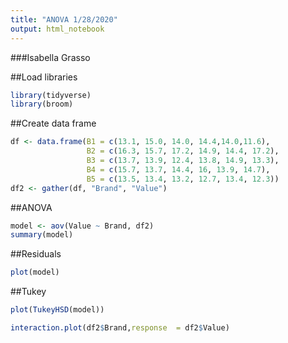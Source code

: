 ```yaml
---
title: "ANOVA 1/28/2020"
output: html_notebook
---
```

###Isabella Grasso

##Load libraries

```r
library(tidyverse)
library(broom)

```

##Create data frame
```r
df <- data.frame(B1 = c(13.1, 15.0, 14.0, 14.4,14.0,11.6),
                 B2 = c(16.3, 15.7, 17.2, 14.9, 14.4, 17.2),
                 B3 = c(13.7, 13.9, 12.4, 13.8, 14.9, 13.3),
                 B4 = c(15.7, 13.7, 14.4, 16, 13.9, 14.7),
                 B5 = c(13.5, 13.4, 13.2, 12.7, 13.4, 12.3))
df2 <- gather(df, "Brand", "Value")
```

##ANOVA
```r
model <- aov(Value ~ Brand, df2)
summary(model)
```

##Residuals
```r
plot(model)
```
##Tukey
```r
plot(TukeyHSD(model))

```

```r
interaction.plot(df2$Brand,response  = df2$Value)
```

